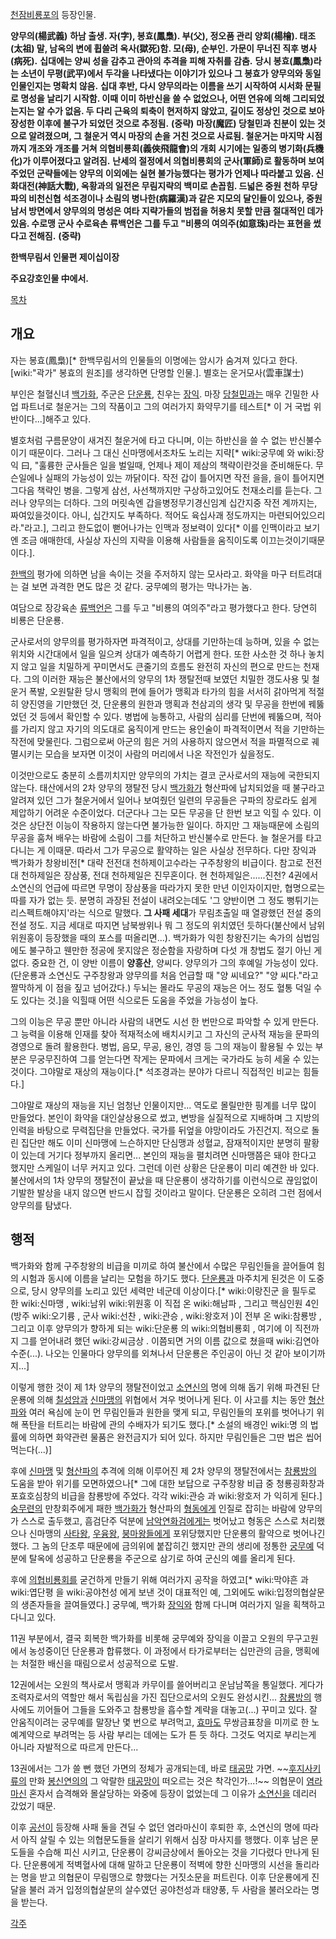 [[천잠비룡포]]의 등장인물.

'''양무의(楊武義)'''
'''하남 출생. 자(字), 봉효(鳳梟). 부(父), 정오품 관리 양회(楊檜). 태조(太祖) 말, 남옥의 변에 휩쓸려 옥사(獄死)함. 모(母), 순부인. 가문이 무너진 직후 병사(病死).'''
'''십대에는 양씨 성을 감추고 관아의 추격을 피해 자취를 감춤.'''
'''당시 봉효(鳳梟)라는 소년이 무평(武平)에서 두각을 나타냈다는 이야기가 있으나 그 봉효가 양무의와 동일 인물인지는 명확치 않음.'''
'''십대 후반, 다시 양무의라는 이름을 쓰기 시작하여 시서화 문필로 명성을 날리기 시작함. 이때 이미 하반신을 쓸 수 없었으나, 어떤 연유에 의해 그리되었는지는 알 수가 없음. 두 다리 근육의 퇴축이 현저하지 않았고, 길이도 정상인 것으로 보아 장성한 이후에 불구가 되었던 것으로 추정됨.'''
'''(중략)'''
'''마장(魔匠) 당철민과 친분이 있는 것으로 알려졌으며, 그 철운거 역시 마장의 손을 거친 것으로 사료됨. 철운거는 마지막 시점까지 개조와 개조를 거쳐 의협비룡회(義俠飛龍會)의 개회 시기에는 일종의 병기화(兵機化)가 이루어졌다고 알려짐.'''
'''난세의 절정에서 의협비룡회의 군사(軍師)로 활동하며 보여주었던 군략들에는 양무의 이외에는 실현 불가능했다는  평가가 언제나 따라붙고 있음. 신화대전(神話大戰), 옥황과의 일전은 무림지략의 백미로 손꼽힘. 드넓은 중원 천하 무당파의 비천신협 석조경이나 소림의 병나한(病羅漢)과 같은 지모의 달인들이 있으나, 중원 남서 방면에서 양무의의 명성은 여타 지략가들의 범접을 허용치 못할 만큼 절대적인 데가 있음.  수로맹 군사 수로육손 류백언은 그를 두고 "비룡의 여의주(如意珠)라는 표현을 썼다고 전해짐.''' '''(중략)'''

'''한백무림서 인물편 제이십이장'''

'''주요강호인물 中에서.'''

[[목차]]

== 개요 ==

자는 봉효(鳳梟)[* 한백무림서의 인물들의 이명에는 암시가 숨겨져 있다고 한다. [wiki:"곽가" 봉효의 원조]를 생각하면 단명할 인물.]. 별호는 운거모사(雲車謀士)

부인은 철혈신녀 [[백가화]], 주군은 [[단운룡]], 친우는 [[장익]]. 마장 [[당철민]]과는 매우 긴밀한 사업 파트너로 철운거는 그의 작품이고 그의 여러가지 화약무기를 테스트[* 이 거 국법 위반이다...]해주고 있다.

별호처럼 구름문양이 새겨진 철운거에 타고 다니며, 이는 하반신을 쓸 수 없는 반신불수이기 때문이다. 그러나 그 대신 신마맹에서조차도 노리는 지략[* wiki:궁무예 와 wiki:장익 曰, "훌륭한 군사들은 일을 벌일때, 언제나 제이 제삼의 책략이란것을 준비해둔다. 무슨일에나 실패의 가능성이 있는 까닭이다. 작전 갑이 틀어지면 작전 을을, 을이 틀어지면 그다음 책략인 병을. 그렇게 삼선, 사선책까지만 구상하고있어도 천재소리를 듣는다. 그러나 양무의는 더하다. 그의 머릿속엔 갑을병정무기경신임계 십간지중 작전 계까지는, 짜여있을것이다. 아니, 십간지도 부족하다. 적어도 육십사괘 정도까지는 마련되어있으리라."라고.], 그리고 한도없이 뻗어나가는 인맥과 정보력이 있다[* 이를 인맥이라고 보기엔 조금 애매한데, 사실상 자신의 지략을 이용해 사람들을 움직이도록 이끄는것이기때문이다.].

[[한백]]의 평가에 의하면 남을 속이는 것을 주저하지 않는 모사라고. 화약을 마구 터트려대는 걸 보면 과격한 면도 많은 것 같다. 궁무예의 평가는 막나가는 놈.

여담으로 장강육손 [[류백언]]은 그를 두고 "비룡의 여의주"라고 평가했다고 한다. 당연히 비룡은 단운룡.

군사로서의 양무의를 평가하자면 파격적이고, 상대를 기만하는데 능하며, 있을 수 없는 위치와 시간대에서 일을 일으켜 상대가 예측하기 어렵게 한다. 또한 사소한 것 하나 놓치지 않고 일을 치밀하게 꾸미면서도 큰줄기의 흐름도 완전히 자신의 편으로 만드는 천재다. 그의 이러한 재능은 불산에서의 양무의 1차 쟁탈전때 보였던 치밀한 갱도사용 및 철운거 폭발, 오원탈환 당시 맹획의 편에 들어가 맹획과 타가의 힘을 서서히 갉아먹게 적절히 양진영을 기만했던 것, 단운룡의 원한과 맹획과 천삼괴의 생각 및 무공을 한번에 꿰뚫었던 것 등에서 확인할 수 있다. 병법에 능통하고, 사람의 심리를 단번에 꿰뚫으며, 적아를 가리지 않고 자기의 의도대로 움직이게 만드는 용인술이 파격적이면서 적을 기만하는 작전에 맞물린다. 그럼으로써 아군의 힘은 거의 사용하지 않으면서 적을 파멸적으로 궤멸시키는 모습을 보자면 이것이 사람의 머리에서 나온 작전인가 싶을정도.

이것만으로도 충분히 소름끼치지만 양무의의 가치는 결코 군사로서의 재능에 국한되지 않는다. 태산에서의 2차 양무의 쟁탈전 당시 [[백가화]]가 형산파에 납치되었을 때 불구라고 알려져 있던 그가 철운거에서 일어나 보여줬던  일련의 무공들은 구파의 장로라도 쉽게 제압하기 어려운 수준이었다. 더군다나 그는 모든 무공을 단 한번 보고 익힐 수 있다. 이것은 상단전 이능이 작용하지 않는다면 불가능한 일이다. 하지만 그 재능때문에 소림의 무공을 훔쳐 배우는 바람에 소림이 그를 처단하고 반신불수로 만든다. 늘 철운거를 타고 다니는 게 이때문. 따라서 그가 무공으로 활약하는 일은 사실상 전무하다. 다만 장익과 백가화가 창왕비전[* 대략 전전대 천하제이고수라는 구주창왕의 비급이다. 참고로 전전대 천하제일은 장삼풍, 전대 천하제일은 진무혼이다. 현 천하제일은......진천? 4권에서 소연신의 언급에 따르면 무명이 장삼풍을 따라가지 못한 만년 이인자이지만, 협명으로는 따를 자가 없는 듯. 분명히 과장된 전설이 내려오는데도 '그 양반이면 그 정도 뻥튀기는 리스펙트해야지'라는 식으로 말했다. '''그 사패 세대'''가 무림초출일 때 열광했던 전설 중의 전설 정도. 지금 세대로 따지면 남북쌍위나 뭐 그 정도의 위치였던 듯하다(불산에서 남위 위원홍이 등장했을 때의 포스를 떠올리면...). 백가화가 익힌 창왕진기는 속가의 심법임에도 불구하고 웬만한 정공에 못지않은 정순함을 자랑하며 다섯 개 창법도 절기 아닌 게 없다. 중요한 건, 이 양반 이름이 '''양흥산''', 양씨다. 양무의가 그의 후예일 가능성이 있다.(단운룡과 소연신도 구주창왕과 양무의를 처음 언급할 때 "양 씨네요?" "양 씨다."라고 짤막하게 이 점을 짚고 넘어갔다.) 두뇌는 몰라도 무공의 재능은 어느 정도 혈통 덕일 수도 있다는 것.]을 익힐때 어떤 식으로든 도움을 주었을 가능성이 높다.

그의 이능은 무공 뿐만 아니라 사람의 내면도 시선 한 번만으로 파악할 수 있게 만든다. 그 능력을 이용해 인재를 찾아 적재적소에 배치시키고 그 자신의 군사적 재능을 문파의 경영으로 돌려 활용한다. 병법, 음모, 무공, 용인, 경영 등 그의 재능이 활용될 수 있는 부분은 무궁무진하여 그를 얻는다면 작게는 문파에서 크게는 국가라도 능히 세울 수 있는 것이다. 그야말로 재상의 재능이다.[* 석조경과는 분야가 다르니 직접적인 비교는 힘들다.]

그야말로 재상의 재능을 지닌 엄청난 인물이지만... 역도로 몰릴만한 핑계를 너무 많이 만들었다. 본인이 화약을 대인살상용으로 썼고, 변방을 실질적으로 지배하며 그 지방의 인력을 바탕으로 무력집단을 만들었다. 국가를 뒤엎을 야망이라도 가진건지. 적으로 돌린 집단만 해도 이미 신마맹에 느슨하지만 단심맹과 성혈교, 잠재적이지만 분명히 팔황이 있는데 거기다 정부까지 올리면... 본인의 재능을 펼치려면 신마맹쯤은 돼야 한다고 했지만 스케일이 너무 커지고 있다. 그런데 이런 상황은 단운룡이 미리 예견한 바 있다. 불산에서의 1차 양무의 쟁탈전이 끝났을 때 단운룡이 생각하기를 이런식으로 끊임없이 기발한 발상을 내지 않으면 반드시 잡힐 것이라고 말이다. 단운룡은 오히려 그런 점에서 양무의를 탐냈다.

== 행적 ==

백가화와 함께 구주창왕의 비급을 미끼로 하여 불산에서 수많은 무림인들을 끌어들여 힘의 시험과 동시에 이름을 날리는 모험을 하기도 했다. [[단운룡]]과 마주치게 된것은 이 도중으로, 당시 양무의를 노리고 있던 세력만 네군데 이상이다.[* wiki:이랑진군 을 필두로 한 wiki:신마맹 , wiki:남위 wiki:위원홍 이 직접 온 wiki:해남파 , 그리고 핵심인원 4인(방주 wiki:오기륭 , 군사 wiki:선찬 , wiki:관승 , wiki:왕호저 )이 전부 온 wiki:참룡방 , 그리고 이후 양무의가 향하게 되는 wiki:단운룡 의 wiki:의협비룡회 , 여기에 이 직전까지 그를 얻어내려 했던 wiki:강씨금상 . 이쯤되면 거의 이름 값으로 쳤을때 wiki:김연아 수준(...). 나오는 인물마다 양무의를 외쳐나서 단운룡은 주인공이 아닌 것 같아 보이기까지...] 

이렇게 행한 것이 제 1차 양무의 쟁탈전이었고 [[소연신]]의 명에 의해 돕기 위해 파견된 단운룡에 의해 [[칠성암]]과 [[신마맹]]의 위협에서 겨우 벗어나게 된다. 이 사고를 치는 동안 [[형산파]]와 여러 욕심에 눈이 먼 무림인들과 원한을 맺게 되고, 무림인들의 포위를 벗어나기 위해 폭탄을 터트리는 바람에 관의 수배자가 되기도 했다.[* 소설의 배경인 wiki:명 의 법률에 의하면 화약관련 물품은 완전금지가 되어 있다. 하지만 무림인들은 그딴 법은 씹어먹는다(...)]

후에 [[신마맹]] 및 [[형산파]]의 추격에 의해 이루어진 제 2차 양무의 쟁탈전에서는 [[참룡방]]의 도움을 받아 위기를 모면하였으나[* 그에 대한 보답으로 구주창왕 비급 중 청룡굉화창과 포효호심창의 비급을 참룡방에 주었다. 각각 wiki:관승 과 wiki:왕호저 가 익히게 된다.] [[숭무련]]의 만창회주에게 패한 [[백가화]]가 형산파의 [[형동]]에게 인질로 잡히는 바람에 양무의가 스스로 출두했고, 흠검단주 덕분에 [[남악연화검]]에게는 벗어났고 형동은 스스로 처리했으나 신마맹의 [[사타왕]], [[우융왕]], [[붕마왕]]들에게 포위당했지만 단운룡의 활약으로 벗어나긴 했다. 그 놈의 단조루 때문에에 금의위에 붙잡히긴 했지만 관의 생리에 정통한 [[궁무예]] 덕분에 탈옥에 성공하고 단운룡을 주군으로 삼기로 하여 군신의 예를 올리게 된다.

후에 [[의협비룡회]]를 굳건하게 만들기 위해 여러가지 공작을 하였고[* wiki:막야흔 과 wiki:엽단평 을 wiki:공야천성 에게 보낸 것이 대표적인 예, 그외에도 wiki:입정의협살문 의 생존자들을 끌여들였다.] 궁무예, 백가화 [[장익]]와 함께 다니며 여러가지 일을 획책하고 다니고 있다.

11권 부분에서, 결국 회복한 백가화를 비롯해 궁무예와 장익을 이끌고 오원의 무구고원에서 농성중이던 단운룡과 합류했다. 이 과정에서 타가로부터는 십만관의 금을, 맹획에는 처절한 배신을 때림으로서 성공적으로 도발.

12권에서는 오원의 책사로서 맹획과 카무이를 쓸어버리고 운남남쪽을 통일했다. 게다가 조력자로서의 역할만 해서 독립심을 가진 집단으로서의 오원도 완성시킨... [[참룡방]]의 행사에도 끼어들어 그들을 도와주고 참룡방을 흡수할 계략을 대놓고(...) 꾸미고 있다. 잘 안움직이려는 궁무예를 말장난 몇 번으로 부려먹고, [[효마]]도 무쌍금표창을 미끼로 한 노예계약으로 부려먹는 등 사람 부리는 데에는 도가 튼 듯 하다. 그것도 억지로 부리는게 아니라 자발적으로 따르게 만든다...

13권에서는 그가 쓸 뻔 했던 가면의 정체가 공개되는데, 바로 [[태공망]] 가면. ~~[[후지사키 류]]의 만화 [[봉신연의]]의 그 악랄한 [[태공망]]이 떠오르는 것은 착각인가...!~~ 의협문이 [[염라마신]] 혼자서 습격해와 몰살당하는 와중에 등장이 없었는데 그 이유가 [[소연신]]을 데리러 갔었기 때문.

이후 [[공선]]이 등장해 사패 둘을 견딜 수 없던 염라마신이 후퇴한 후, 소연신의 명에 따라서 아직 살릴 수 있는 의협문도들을 살리기 위해서 심장 마사지를 행했다. 이후 남은 문도들을 수습해 피신 시키고, 단운룡이 강씨금상에서 돌아오는 것을 기다렸다 만나게 된다. 단운룡에게 적벽혈사에 대해 말하고 단운룡이 적벽에 향한 신마맹의 시선을 돌리라는 명을 받고 의협문이 무림맹으로 향했다는 거짓소문을 퍼트린다. 이후 단운룡에게 진달을 불러 과거 입정의협살문의 살수였던 공야천성과 태양풍, 두 사람을 불러오라는 명을 받는다.



[[각주]]
